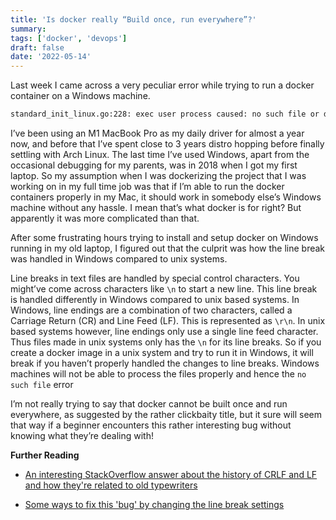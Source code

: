 ```yaml
---
title: 'Is docker really “Build once, run everywhere”?'
summary:
tags: ['docker', 'devops']
draft: false
date: '2022-05-14'
---
```


Last week I came across a very peculiar error while trying to run a docker container on a Windows machine.

```bash
standard_init_linux.go:228: exec user process caused: no such file or directory
```

I’ve been using an M1 MacBook Pro as my daily driver for almost a year now, and before that I’ve spent close to 3 years distro hopping before finally settling with Arch Linux. The last time I’ve used Windows, apart from the occasional debugging for my parents, was in 2018 when I got my first laptop. So my assumption when I was dockerizing the project that I was working on in my full time job was that if I’m able to run the docker containers properly in my Mac, it should work in somebody else’s Windows machine without any hassle. I mean that’s what docker is for right? But apparently it was more complicated than that.

After some frustrating hours trying to install and setup docker on Windows running in my old laptop, I figured out that the culprit was how the line break was handled in Windows compared to unix systems.

Line breaks in text files are handled by special control characters. You might’ve come across characters like `\n` to start a new line. This line break is handled differently in Windows compared to unix based systems. In Windows, line endings are a combination of two characters, called a Carriage Return (CR) and Line Feed (LF). This is represented as `\r\n`. In unix based systems however, line endings only use a single line feed character. Thus files made in unix systems only has the `\n` for its line breaks. So if you create a docker image in a unix system and try to run it in Windows, it will break if you haven’t properly handled the changes to line breaks. Windows machines will not be able to process the files properly and hence the `no such file` error

I’m not really trying to say that docker cannot be built once and run everywhere, as suggested by the rather clickbaity title, but it sure will seem that way if a beginner encounters this rather interesting bug without knowing what they’re dealing with!

**Further Reading**

- [An interesting StackOverflow answer about the history of CRLF and LF and how they're related to old typewriters](https://stackoverflow.com/a/1552775/10727761)

- [Some ways to fix this 'bug' by changing the line break settings](https://stackoverflow.com/questions/10418975/how-to-change-line-ending-settings)
